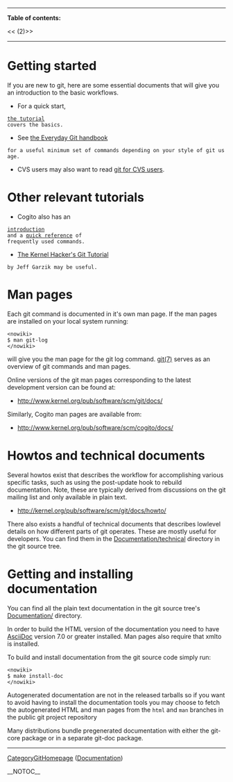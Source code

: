 ----
<b>Table of contents:</b>

<<<!-- ! TOC here -->(2)>>
----

= Getting started =

If you are new to git, here are some essential documents that will
give you an introduction to the basic workflows.

* For a quick start,
 [http://www.kernel.org/pub/software/scm/git/docs/tutorial.html the tutorial]
 covers the basics.

* See [http://www.kernel.org/pub/software/scm/git/docs/everyday.html the Everyday Git handbook]
 for a useful minimum set of commands depending on your style of git usage.

* CVS users may also want to read [http://www.kernel.org/pub/software/scm/git/docs/cvs-migration.html git for CVS users].

= Other relevant tutorials =

* Cogito also has an
 [http://www.kernel.org/pub/software/scm/cogito/docs/introduction.html introduction]
 and a [http://www.kernel.org/pub/software/scm/cogito/docs/cg-ref.html quick reference] of
 frequently used commands.

* [http://linux.yyz.us/git-howto.html The Kernel Hacker's Git Tutorial]
 by Jeff Garzik may be useful.

= Man pages =

Each git command is documented in it's own man page. If the man pages are installed
on your local system running: <pre><nowiki>
$ man git-log
</nowiki></pre>
will give you the man page for the git log command.
[http://www.kernel.org/pub/software/scm/git/docs/git.html git(7)]
serves as an overview of git commands and man pages.

Online versions of the git man pages corresponding to the
latest development version can be found at:

* http://www.kernel.org/pub/software/scm/git/docs/

Similarly, Cogito man pages are available from:

* http://www.kernel.org/pub/software/scm/cogito/docs/

= Howtos and technical documents =

Several howtos exist that describes the workflow for accomplishing
various specific tasks, such as using the post-update hook to rebuild
documentation. Note, these are typically derived from discussions
on the git mailing list and only available in plain text.

* http://kernel.org/pub/software/scm/git/docs/howto/

There also exists a handful of technical documents that describes
lowlevel details on how different parts of git operates. These are
mostly useful for developers. You can find them in the
[http://www.kernel.org/git/?p=git/git.git;a=tree;f=Documentation/technical Documentation/technical]
directory in the git source tree.

= Getting and installing documentation =

You can find all the plain text documentation in the git source tree's
[http://www.kernel.org/git/?p=git/git.git;a=tree;f=Documentation Documentation/]
directory.

In order to build the HTML version of the documentation you need to have [[AsciiDoc]]
version 7.0 or greater installed. Man pages also require that xmlto is installed.

To build and install documentation from the git source code simply
run: <pre><nowiki>
$ make install-doc
</nowiki></pre>

Autogenerated documentation are not in the released tarballs so if you want to
avoid having to install the documentation tools you may choose to
fetch the autogenerated HTML and man pages from the <code><nowiki>html</nowiki></code> and <code><nowiki>man</nowiki></code>
branches in the public git project repository

Many distributions bundle pregenerated documentation with either the git-core
package or in a separate git-doc package.

----
[[CategoryGitHomepage]] ([http://git.or.cz/documentation.html Documentation])

__NOTOC__